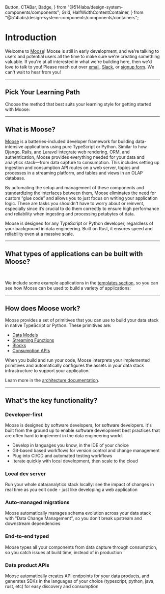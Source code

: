   Button,
  CTABar,
  Badge,
} from "@514labs/design-system-components/components";
  Grid,
  HalfWidthContentContainer,
} from "@514labs/design-system-components/components/containers";

# Introduction

Welcome to [Moose](https://www.moosejs.com/)! Moose is still in early development, and we're talking
to users and potential users all the time to make sure we're creating something valuable. If you're at all
interested in what we're building here, then we'd love to talk to you!
Please reach out over [email](mailto:hello@moosejs.dev),
[Slack](https://join.slack.com/t/moose-community/shared_invite/zt-2fjh5n3wz-cnOmM9Xe9DYAgQrNu8xKxg),
or [signup form](https://fiveonefour.typeform.com/signup). We can't wait to hear from you!

---

## Pick Your Learning Path

Choose the method that best suits your learning style for getting started with Moose:

<div className="flex md:flex-row flex-col justify-start items-center">
  <CTACard
    title="Quick Start"
    description="Get up and running with your own Moose project in minutes"
    ctaLink="/new-project"
    Icon={Zap}
    className="mr-2"
  />
  <CTACard
    title="Tutorial"
    description="Build an end-to-end Moose app through a guided tutorial"
    ctaLink="/learn-moose"
    Icon={GraduationCap}
    className="ml-2"
  />
</div>

---

## What is Moose?

[Moose](https://www.moosejs.com) is a batteries-included developer framework for building data-intensive applications using pure TypeScript or Python. Similar to how Django, Rails, and Laravel integrate web rendering, ORM, and authentication, Moose provides everything needed for your data and analytics stack—from data capture to consumption. This includes setting up ingestion and consumption API routes on a web server, topics and processes in a streaming platform, and tables and views in an OLAP database.

By automating the setup and management of these components and standardizing the interfaces between them, Moose eliminates the need for custom “glue code” and allows you to just focus on writing your application logic. These are tasks you shouldn't have to worry about or reinvent, especially since it’s crucial to do them correctly to ensure high performance and reliability when ingesting and processing petabytes of data.

Moose is designed for any TypeScript or Python developer, regardless of your background in data engineering. Built on Rust, it ensures speed and reliability even at a massive scale.

---

## What types of applications can be built with Moose?

<br />

<TwoColumns />

We include some example applications in the [templates section](/templates), so you can see how Moose can be used to build a variety of applications:

<ChipBadge href="/templates/product-analytics" label="Product Analytics" />

---

## How does Moose work?

<ZoomImg src="/OVERVIEW-DIAGRAM.svg" />

Moose provides a set of primitives that you can use to build your data stack in native TypeScript or Python. These primitives are:

- [Data Models](https://docs.moosejs.com/building/data-models)
- [Streaming Functions](https://docs.moosejs.com/building/process-data)
- [Blocks](https://docs.moosejs.com/building/aggregations)
- [Consumption APIs](https://docs.moosejs.com/building/consumption-apis)

When you build and run your code, Moose interprets your implemented primitives and automatically configures the assets in your data stack infrastructure to support your application.

Learn more in the [architecture documentation](https://docs.moosejs.com/getting-started/architecture).

---

## What's the key functionality?

### Developer-first

Moose is designed by software developers, for software developers. It's built from the ground up to enable
software development best practices that are often hard to implement in the data engineering world.

- Develop in languages you know, in the IDE of your choice
- Git-based based workflows for version control and change management
- Plug into CI/CD and automated testing workflows
- Iterate quickly with local development, then scale to the cloud

### Local dev server

Run your whole data/analytics stack locally: see the impact of changes in real time as you edit code -
just like developing a web application

### Auto-managed migrations

Moose automatically manages schema evolution across your data stack with "Data Change Management", so you
don’t break upstream and downstream dependencies

### End-to-end typed

Moose types all your components from data capture through consumption, so you catch issues at build time,
instead of in production

### Data product APIs

Moose automatically creates API endpoints for your data products, and generates SDKs in the languages of
your choice (typescript, python, java, rust, etc) for easy discovery and consumption
